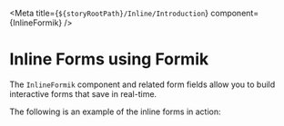 
<Meta title={`${storyRootPath}/Inline/Introduction`} component={InlineFormik} />

# Inline Forms using Formik

The `InlineFormik` component and related form fields allow you to build interactive forms that save in real-time.

The following is an example of the inline forms in action:

<Story id='react-material-ui-formik-inline-inlineformik--default' />
